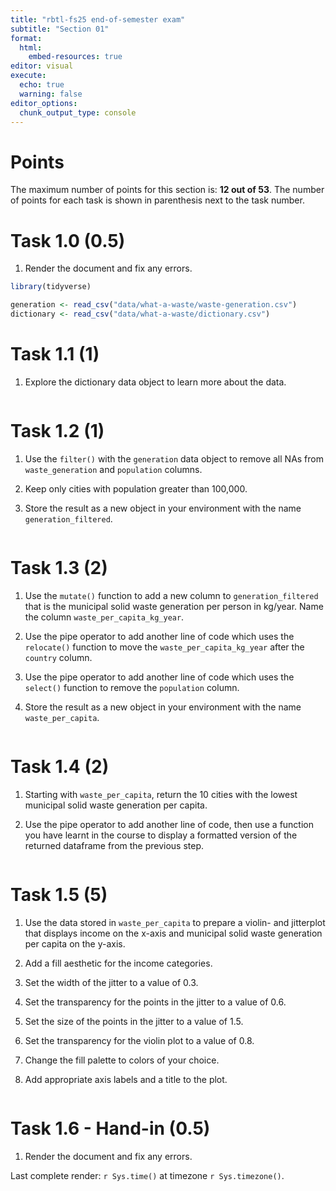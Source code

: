 ```yaml
---
title: "rbtl-fs25 end-of-semester exam"
subtitle: "Section 01"
format:
  html:
    embed-resources: true
editor: visual
execute: 
  echo: true
  warning: false
editor_options: 
  chunk_output_type: console
---
```


# Points

The maximum number of points for this section is: **12 out of 53**. The number of points for each task is shown in parenthesis next to the task number.

# Task 1.0 (0.5)

1.  Render the document and fix any errors.

```r
library(tidyverse)
```

```r
generation <- read_csv("data/what-a-waste/waste-generation.csv")
dictionary <- read_csv("data/what-a-waste/dictionary.csv")
```

# Task 1.1 (1)

1.  Explore the dictionary data object to learn more about the data.

```r

```

# Task 1.2 (1)

1.  Use the `filter()` with the `generation` data object to remove all NAs from `waste_generation` and `population` columns. 

2. Keep only cities with population greater than 100,000.

3.  Store the result as a new object in your environment with the name `generation_filtered`.

```r

```

# Task 1.3 (2)

1.  Use the `mutate()` function to add a new column to `generation_filtered` that is the municipal solid waste generation per person in kg/year. Name the column `waste_per_capita_kg_year`.

2.  Use the pipe operator to add another line of code which uses the `relocate()` function to move the `waste_per_capita_kg_year` after the `country` column.

3.  Use the pipe operator to add another line of code which uses the `select()` function to remove the `population` column.

4.  Store the result as a new object in your environment with the name `waste_per_capita`.

```r

```

# Task 1.4 (2)

1.  Starting with `waste_per_capita`, return the 10 cities with the lowest municipal solid waste generation per capita.

2.  Use the pipe operator to add another line of code, then use a function you have learnt in the course to display a formatted version of the returned dataframe from the previous step.

```r

```

# Task 1.5 (5)

1.  Use the data stored in `waste_per_capita` to prepare a violin- and jitterplot that displays income on the x-axis and municipal solid waste generation per capita on the y-axis.

2.  Add a fill aesthetic for the income categories.

3.  Set the width of the jitter to a value of 0.3.

4.  Set the transparency for the points in the jitter to a value of 0.6.

5.  Set the size of the points in the jitter to a value of 1.5.

6.  Set the transparency for the violin plot to a value of 0.8.

7.  Change the fill palette to colors of your choice.

8.  Add appropriate axis labels and a title to the plot.

```r


```

# Task 1.6 - Hand-in (0.5)

1.  Render the document and fix any errors.

Last complete render: `r Sys.time()` at timezone `r Sys.timezone()`.
